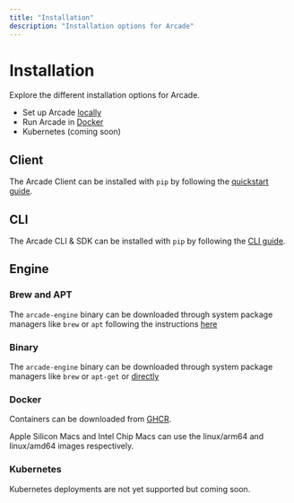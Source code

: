 ```yaml
---
title: "Installation"
description: "Installation options for Arcade"
---
```


# Installation

Explore the different installation options for Arcade.

- Set up Arcade [locally](/home/hosting-options/local-deployment/install/local)
- Run Arcade in [Docker](/home/hosting-options/local-deployment/install/docker)
- Kubernetes (coming soon)

## Client

The Arcade Client can be installed with `pip` by following the [quickstart guide](/home/getting-started/quickstart).

## CLI

The Arcade CLI & SDK can be installed with `pip` by following the [CLI guide](/home/core-concepts/arcade-cli).

## Engine

### Brew and APT

The `arcade-engine` binary can be downloaded through system package managers like `brew` or `apt` following the instructions [here](/home/hosting-options/local-deployment/install/local#install-the-engine)

### Binary

The `arcade-engine` binary can be downloaded through system package managers like `brew` or `apt-get` or [directly](https://deb.arcade.dev/ubuntu/dists/stable/main/)

### Docker

Containers can be downloaded from [GHCR](https://github.com/orgs/ArcadeAI/packages).

<Callout type="info">
  Apple Silicon Macs and Intel Chip Macs can use the linux/arm64 and linux/amd64
  images respectively.
</Callout>

### Kubernetes

Kubernetes deployments are not yet supported but coming soon.
